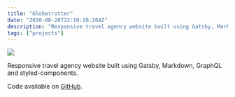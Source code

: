 ```yaml
---
title: "Globetrotter"
date: "2020-08-28T22:10:20.284Z"
description: "Responsive travel agency website built using Gatsby, Markdown, GraphQL and styled-components."
tags: ["projects"]
---
```


<Img
  src="/images/posts/globetrotter.png"
  width={2154}
  height={1232}
  caption="globetrotter project"
/>

Responsive travel agency website built using Gatsby, Markdown, GraphQL and styled-components.

Code available on [GitHub](https://github.com/eneax/globetrotter).
